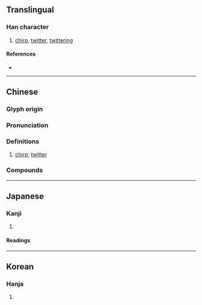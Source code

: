 {{character info}}
==Translingual==

===Han character===
{{Han char|rn=30|rad=口|as=08|sn=11|four=67020|canj=RBGR|ids=⿰口周}}

# [[chirp]], [[twitter]], [[twittering]]

====References====
* {{Han ref|kx=0194.190|dkj=03790|dj=0414.240|hdz=10644.050|uh=5541|ud=21825|bh=B0E7|bd=45287}}

----

==Chinese==
{{zh-forms}}

===Glyph origin===
{{Han etym}}

===Pronunciation===
{{zh-pron
|m=zhāo,zhōu
|c=zaau1,zau1
|mc=y
|oc=y
|cat=
}}

===Definitions===
{{zh-hanzi}}

# {{lb|zh|onomatopoeia}} [[chirp]]; [[twitter]]

===Compounds===
{{zh-der|啁啾|啁哳|啁噍|詼啁}}

----

==Japanese==

===Kanji===
{{ja-kanji|grade=|rs=口08}}

# {{rfdef|ja|sort=口08}}

====Readings====
{{ja-readings|on=[[とう]] (tō), [[ちょう]] (chō), [[ちゅう]] (chū), [[しゅう]] (shū)|kun=[[たわむれる]] (tawamureru)}}

----

==Korean==

===Hanja===
{{ko-hanja|hangeul=[[조]], [[주]]|rv=jo, ju|mr=cho, chu}}

# {{rfdef|ko|sort=口08}}